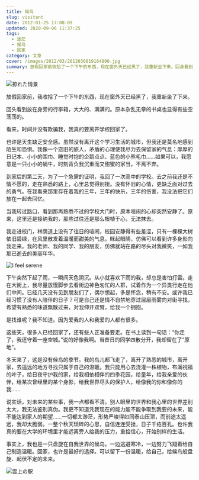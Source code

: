 ```yaml
---
title: 候鸟
slug: visitant
date: 2012-01-25 17:08:09
updated: 2020-09-06 11:37:25
tags:
  - 迷茫
  - 候鸟
  - 回家
category: 文章
cover: /images/2012/03/2012030819164800.jpg
summary: 放假回家前收拾了一个下午的东西，现在窗外天已经黑了，我重新坐下来。回身看到放在身旁的行李箱，大大的、满满的。原本杂乱无章的书桌也有些空荡荡的
---
```


![掠れた情景](/images/2012/01/2012011819343900.jpg)

<NeteasePlayer id={1938687497} />

放假回家前，我收拾了一个下午的东西，现在窗外天已经黑了，我重新坐了下来。

回头看到放在身旁的行李箱，大大的、满满的。原本杂乱无章的书桌也显得有些空荡荡的。

看来，时间并没有欺骗我，我真的要离开学校回家了。

也许是天生缺乏安全感。虽然没有离开这个学习生活的城市，但我还是莫名地感到陌生和恐惧。我像一个恋旧的旅人，矛盾的心理使我尽力去保留家的气息：厚厚的日记本、小小的围巾、睡觉时抱的企鹅点点、蓝色的小熊毛巾……如果可以，我愿意是一只小小的蜗牛，时刻背负我沉重而又甜蜜的家当，不离不弃。

到家后的第二天，为了一个急需的证明，我回了一次高中的学校。去之前我还是不情不愿的，走在熟悉的路上，心里总觉得别扭。没有怀旧的心情，更缺乏面对过去的勇气。在我看来那里存在着我的三年，三年的快乐，三年的伤害，我没法把它们放在一起去回忆。

当我转过路口，看到那再熟悉不过的学校大门时，原本喧闹的心却突然安静了。原来，这里还是接纳我的，那些过往还是那么根植于心，无法抹去。

我走进校门，林荫道上没有了往日的喧闹，校园安静得有些羞涩，只有一棵棵大树依旧碧绿，在风里散发着温暖而甜美的气息。眯起眼睛，仿佛可以看到许多身影向我走来。我的老师、我的同学、我的朋友，仿佛就站在路的尽头对我微笑，一如我那已逝去的美丽年华。

![I feel serene](/images/2012/01/2012011819285800.jpg)

下午突然下起了雨，一瞬间天色阴沉。从小就喜欢下雨的我，却总是害怕打雷。走在大街上，我尽量放慢脚步去看街边神色匆忙的人群，试着作为一个异类行走在他们中间。已经几天没有见到朋友们了，偶尔想起，多是怀念，稍有不安。或许我已经习惯了没有人陪伴的日子？可是自己还是情不自禁地穿过层层雨雾向对街寻找，希望有熟悉的味道飘散过来，对我伸开双臂，给我一个拥抱。

是找谁呢？我不知道。因为爱我的人和我爱的人都有很多。

这些天，很多人已经回家了，还有些人正准备要走。在书上读到一句话：“你走了，我还守着一座空城。”说的好像我啊。当昔日的同学四散分开，我却留在了“原地”。

冬天来了，这是没有候鸟的季节。我的鸟儿都飞走了，离开了熟悉的城市，离开家，去遥远的地方寻找只属于自己的温暖。我只能用心去浇灌一株植物，布满祝福的叶子，给日夜守护我的家，给我相依相伴的四季花园，给童年，给我亲爱的伙伴，给某次曾经里的某个身影，给我世界尽头的保护人，给像我的你和像你的我……

说实话，对未来的某些事，我一点都看不清。别人眼里的世界和我心里的世界差别太大，我无法鉴别真伪。我更不知道凭我现在的能力能不能争取到我要的未来，能不能达到家人的期望……一切都太渺茫，形势严峻得如同泰山压顶，而前途太遥远，我却太脆弱。一整个秋天琐碎的心思，自信连连受挫，日子千疮百孔。也许我真的要在大学的环境里才能远离旁人给我的压力，重拾信心，开始别样的生活。

事实上，我也是一只盘旋在自我世界的候鸟。一边逃避寒冷，一边努力飞翔着给自己制造温暖。回家，也许是最好的选择。可以留下一份温暖，给自己，给候鸟般盘旋、起伏不定的未来。

![雲上の駅](/images/2012/01/2012011519234100.jpg)
